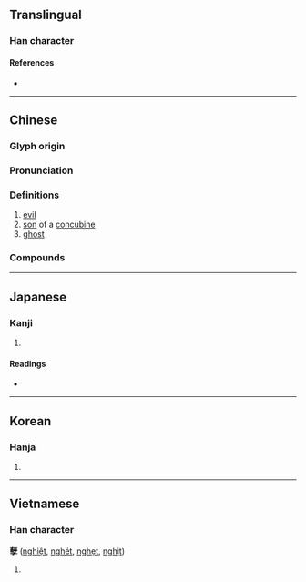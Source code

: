 {{also|孼}}
{{character info/new}}
==Translingual==

===Han character===
{{Han char|rn=39|rad=子|as=16|sn=20|four=44407|canj=TJND|ids=⿰薛子}}

====References====
* {{Han ref|kx=0281.060|dkj=07047|dj=0551.060|hdz=21020.070|uh=5B7D|ud=23421|bh=C45E|bd=50270}}

----

==Chinese==
{{zh-forms}}

===Glyph origin===
{{Han etym}}

===Pronunciation===
{{zh-pron
|m=niè
|m-s=nyie2/nie3
|c=jip6,jit6
|c-t=
|g=
|h=pfs=ngiet;gd=ngiad5
|j=
|mb=ngiè
|md=
|mn=gia̍t
|mn-t=ngiag8
|w=
|x=
|mc=
|oc=y
|cat=a,n
}}

===Definitions===
{{zh-hanzi}}

# [[evil]]
# [[son]] of a [[concubine]]
# [[ghost]]

===Compounds===
{{zh-der|孽冤|孽畜|孽黨|庶孽|孤臣孽子|冤孽|惡孽|孽子|孽根|作孽|孽障種子|孽障|孽種|孽子孤臣|媒孽|孽緣|妖孽|天災地孽|天作孽|殘渣餘孽|無名孽火|沴孽|餘孽|罪孽深重|遺孽|風流冤孽|遺孽餘烈|造孽|罪孽|自作孽|興妖作孽}}

----

==Japanese==

===Kanji===
{{ja-kanji|grade=|rs=子17}}

# {{defn|lang=ja|sort=子17}}

====Readings====
* {{ja-readings|on=[[げつ]] (getsu), [[げち]] (gechi)|kun=[[わきばら]] (wakibara)}}

----

==Korean==

===Hanja===
{{ko-hanja|hangeul=얼|rv=eol|mr=ŏl}}

# {{defn|lang=ko|sort=子17}}

----

==Vietnamese==

===Han character===
'''孽''' ([[nghiệt]], [[nghét]], [[nghẹt]], [[nghịt]])

# {{defn|lang=vi}}

{{cln|vi|Han tu}}